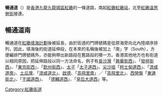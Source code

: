 {{unreferenced|time=2015-08-17T08:48:24+00:00}}
{{Infobox Hong Kong Road
|中文街道名稱=暢通道
|英文街道名稱=Cheong Tung Road
|圖片= 
|圖片說明= 
|隸屬幹線=
|路段總長度=
|車速限制=
|行車線數量=來回共2線
|所在地區=
|起點=[[紅磡站|紅磡站]]
|終點=[[紅磡|紅磡]][[溫思勞街|溫思勞街]]
|道路命名日期=
|行人專用區=
|命名文件=
|道路動工日期=
|道路興建計劃=
|道路舊名資料=
|道路封閉日期=
|通車日期=大约1950年代
|收費=}}

'''暢通道'''（{{lang-en|'''Cheong Tung Road'''}}）是[[香港|香港]][[九龍|九龍]][[九龍城區|九龍城區]][[紅磡|紅磡]]的一條道路，南起[[紅磡|紅磡]][[紅磡站|紅磡站]]，北至[[紅磡|紅磡]][[溫思勞街|溫思勞街]]接連。

==暢通道南==
暢通道在[[紅磡填海計劃|紅磡填海計劃]]後被延長，由於街道的門牌號碼是從原海旁向北內陸順序排列，因此，填海後的街道延伸段，在本來的名稱後被加上「南」字（South），方便編排門牌號碼外，亦能夠帶出新路段在舊路段的哪一方。香港其他地方也有街道以相同原因，把延伸路段以同一方法命名，例子有[[長沙灣|長沙灣]]「[[興華街西|興華街西]]」、「[[發祥街西|發祥街西]]」、「[[東京街西|東京街西]]」、「[[欽州街西|欽州街西]]」、[[太子_(香港)|太子]]「[[太子道西|太子道西]]」、[[尖沙咀|尖沙咀]]「[[柯士甸道西|柯士甸道西]]」、「[[漆咸道南|漆咸道南]]」、[[土瓜灣|土瓜灣]]、「[[漆咸道北|漆咸道北]]」、[[啟德|啟德]]、「[[高飛里南|高飛里南]]」／「[[高飛里北|高飛里北]]」、[[西營盤|西營盤]]「[[東邊街北|東邊街北]]」、「[[干諾道西|干諾道西]]」、 「[[德輔道西|德輔道西]]」、「[[皇后大道西|皇后大道西]]」等。

{{HK-road-stub}}
[[Category:紅磡街道|Category:紅磡街道]]